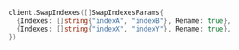 <CodeGroup>

```go Go
client.SwapIndexes([]SwapIndexesParams{
  {Indexes: []string{"indexA", "indexB"}, Rename: true},
  {Indexes: []string{"indexX", "indexY"}, Rename: true},
})
```
</CodeGroup>